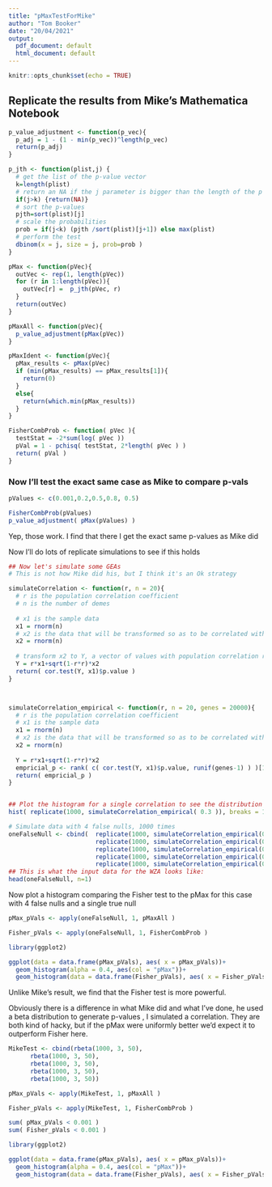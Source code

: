 ```yaml
---
title: "pMaxTestForMike"
author: "Tom Booker"
date: "20/04/2021"
output:
  pdf_document: default
  html_document: default
---
```


```r
knitr::opts_chunk$set(echo = TRUE)
```

## Replicate the results from Mike's Mathematica Notebook
```r

p_value_adjustment <- function(p_vec){
  p_adj = 1 - (1 - min(p_vec))^length(p_vec)
  return(p_adj)
}

p_jth <- function(plist,j) {
  # get the list of the p-value vector
  k=length(plist)
  # return an NA if the j parameter is bigger than the length of the p vector
  if(j>k) {return(NA)}
  # sort the p-values
  pjth=sort(plist)[j]
  # scale the probabilities 
  prob = if(j<k) (pjth /sort(plist)[j+1]) else max(plist)
  # perform the test
  dbinom(x = j, size = j, prob=prob ) 
}

pMax <- function(pVec){
  outVec <- rep(1, length(pVec))
  for (r in 1:length(pVec)){
    outVec[r] =  p_jth(pVec, r)
  }
  return(outVec)
}

pMaxAll <- function(pVec){
  p_value_adjustment(pMax(pVec))
}

pMaxIdent <- function(pVec){
  pMax_results <- pMax(pVec)
  if (min(pMax_results) == pMax_results[1]){
    return(0)
  }
  else{
    return(which.min(pMax_results))
  }
}

FisherCombProb <- function( pVec ){
  testStat = -2*sum(log( pVec ))
  pVal = 1 - pchisq( testStat, 2*length( pVec ) )
  return( pVal )
}

```


### Now I'll test the exact same case as Mike to compare p-vals

```r



pValues <- c(0.001,0.2,0.5,0.8, 0.5)

FisherCombProb(pValues)
p_value_adjustment( pMax(pValues) )

```


Yep, those work. I find that there I get the exact same p-values as Mike did

Now I'll do lots of replicate simulations to see if this holds
```r


## Now let's simulate some GEAs
# This is not how Mike did his, but I think it's an Ok strategy

simulateCorrelation <- function(r, n = 20){
  # r is the population correlation coefficient 
  # n is the number of demes
  
  # x1 is the sample data
  x1 = rnorm(n)
  # x2 is the data that will be transformed so as to be correlated with x1
  x2 = rnorm(n)
  
  # transform x2 to Y, a vector of values with population correlation r to x1
  Y = r*x1+sqrt(1-r*r)*x2     
  return( cor.test(Y, x1)$p.value )
}



simulateCorrelation_empirical <- function(r, n = 20, genes = 20000){
  # r is the population correlation coefficient 
  # x1 is the sample data
  x1 = rnorm(n)
  # x2 is the data that will be transformed so as to be correlated with x1
  x2 = rnorm(n)
  
  Y = r*x1+sqrt(1-r*r)*x2     
  empricial_p <- rank( c( cor.test(Y, x1)$p.value, runif(genes-1) ) )[1]/genes
  return( empricial_p )
}


## Plot the histogram for a single correlation to see the distribution of p-values
hist( replicate(1000, simulateCorrelation_empirical( 0.3 )), breaks = 100)

# Simulate data with 4 false nulls, 1000 times 
oneFalseNull <- cbind(  replicate(1000, simulateCorrelation_empirical(0.35) ) ,
                        replicate(1000, simulateCorrelation_empirical(0.35) ) ,
                        replicate(1000, simulateCorrelation_empirical(0.35) ) ,
                        replicate(1000, simulateCorrelation_empirical(0.35) ),
                        replicate(1000, simulateCorrelation_empirical(0.0) ))
## This is what the input data for the WZA looks like:
head(oneFalseNull, n=1)
```

Now plot a histogram comparing the Fisher test to the pMax for this case with 4 false nulls and a single true null


```r


pMax_pVals <- apply(oneFalseNull, 1, pMaxAll )

Fisher_pVals <- apply(oneFalseNull, 1, FisherCombProb )

library(ggplot2)

ggplot(data = data.frame(pMax_pVals), aes( x = pMax_pVals))+
  geom_histogram(alpha = 0.4, aes(col = "pMax"))+
  geom_histogram(data = data.frame(Fisher_pVals), aes( x = Fisher_pVals, col = "Fisher Test"), alpha = 0.4)

```


Unlike Mike's result, we find that the Fisher test is more powerful.

Obviously there is a difference in what Mike did and what I've done, he used a beta distribution to generate p-values , I simulated a correlation. They are both kind of hacky, but if the pMax were uniformly better we'd expect it to outperform Fisher here.



```r


MikeTest <- cbind(rbeta(1000, 3, 50),
      rbeta(1000, 3, 50),
      rbeta(1000, 3, 50),
      rbeta(1000, 3, 50),
      rbeta(1000, 3, 50))
```




```r


pMax_pVals <- apply(MikeTest, 1, pMaxAll )

Fisher_pVals <- apply(MikeTest, 1, FisherCombProb )

sum( pMax_pVals < 0.001 )
sum( Fisher_pVals < 0.001 )

library(ggplot2)

ggplot(data = data.frame(pMax_pVals), aes( x = pMax_pVals))+
  geom_histogram(alpha = 0.4, aes(col = "pMax"))+
  geom_histogram(data = data.frame(Fisher_pVals), aes( x = Fisher_pVals, col = "Fisher Test"), alpha = 0.4)

```
